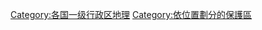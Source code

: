 {{Categories by country|nocat}}
[[Category:各国一级行政区地理|Category:各国一级行政区地理]]
[[Category:依位置劃分的保護區|Category:依位置劃分的保護區]]